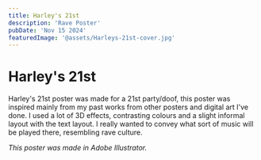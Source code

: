 ```yaml
---
title: Harley's 21st
description: 'Rave Poster'
pubDate: 'Nov 15 2024'
featuredImage: '@assets/Harleys-21st-cover.jpg'
---
```



<ProjectImage path={image1} alt="Harley's 21st billboard"/>
<ProjectImage path={image2} alt="Harley's 21st billboard"/>

**Harley's 21st** 
===============

Harley's 21st poster was made for a 21st party/doof, this poster was inspired mainly from my past works from other posters and digital art I've done. I used a lot of 3D effects, contrasting colours and a slight informal layout with the text layout. I really wanted to convey what sort of music will be played there, resembling rave culture. 

<em>This poster was made in Adobe Illustrator.</em>

